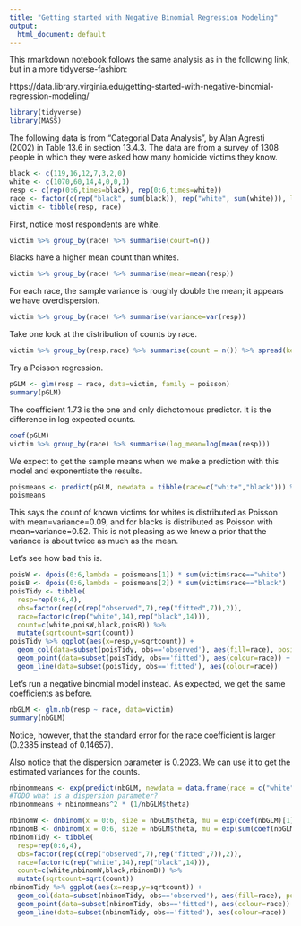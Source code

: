```yaml
---
title: "Getting started with Negative Binomial Regression Modeling"
output:
  html_document: default
---
```


This rmarkdown notebook follows the same analysis as in the following link, but in a more tidyverse-fashion:

https://data.library.virginia.edu/getting-started-with-negative-binomial-regression-modeling/
```r
library(tidyverse)
library(MASS)
```

The following data is from "Categorial Data Analysis", by Alan Agresti (2002) in Table 13.6 in section 13.4.3. The data are from a survey of 1308 people in which they were asked how many homicide victims they know.
```r
black <- c(119,16,12,7,3,2,0)
white <- c(1070,60,14,4,0,0,1)
resp <- c(rep(0:6,times=black), rep(0:6,times=white))
race <- factor(c(rep("black", sum(black)), rep("white", sum(white))), levels = c("white","black"))
victim <- tibble(resp, race)
```

First, notice most respondents are white.
```r
victim %>% group_by(race) %>% summarise(count=n())
```
Blacks have a higher mean count than whites.
```r
victim %>% group_by(race) %>% summarise(mean=mean(resp))
```
For each race, the sample variance is roughly double the mean; it appears we have overdispersion.
```r
victim %>% group_by(race) %>% summarise(variance=var(resp))
```

Take one look at the distribution of counts by race.
```r
victim %>% group_by(resp,race) %>% summarise(count = n()) %>% spread(key=race, value=count)
```

Try a Poisson regression.
```r
pGLM <- glm(resp ~ race, data=victim, family = poisson)
summary(pGLM)
```

The coefficient 1.73 is the one and only dichotomous predictor. It is the difference in log expected counts.
```r
coef(pGLM)
victim %>% group_by(race) %>% summarise(log_mean=log(mean(resp)))
```

We expect to get the sample means when we make a prediction with this model and exponentiate the results.
```r
poismeans <- predict(pGLM, newdata = tibble(race=c("white","black"))) %>% exp()
poismeans
```

This says the count of known victims for whites is distributed as Poisson with mean=variance=0.09, and for blacks is distributed as Poisson with mean=variance=0.52. This is not pleasing as we knew a prior that the variance is about twice as much as the mean.

Let's see how bad this is.

```r
poisW <- dpois(0:6,lambda = poismeans[1]) * sum(victim$race=="white") 
poisB <- dpois(0:6,lambda = poismeans[2]) * sum(victim$race=="black")
poisTidy <- tibble(
  resp=rep(0:6,4),
  obs=factor(rep(c(rep("observed",7),rep("fitted",7)),2)),
  race=factor(c(rep("white",14),rep("black",14))),
  count=c(white,poisW,black,poisB)) %>%
  mutate(sqrtcount=sqrt(count))
poisTidy %>% ggplot(aes(x=resp,y=sqrtcount)) +
  geom_col(data=subset(poisTidy, obs=='observed'), aes(fill=race), position = "dodge", alpha=0.4) +
  geom_point(data=subset(poisTidy, obs=='fitted'), aes(colour=race)) +
  geom_line(data=subset(poisTidy, obs=='fitted'), aes(colour=race))
```

Let's run a negative binomial model instead. As expected, we get the same coefficients as before.
```r
nbGLM <- glm.nb(resp ~ race, data=victim)
summary(nbGLM)
```

Notice, however, that the standard error for the race coefficient is larger (0.2385 instead of 0.14657).

Also notice that the dispersion parameter is 0.2023. We can use it to get the estimated variances for the counts.
```r
nbinommeans <- exp(predict(nbGLM, newdata = data.frame(race = c("white","black"))))
#TODO what is a dispersion parameter?
nbinommeans + nbinommeans^2 * (1/nbGLM$theta)
```


```r
nbinomW <- dnbinom(x = 0:6, size = nbGLM$theta, mu = exp(coef(nbGLM)[1]))* sum(victim$race=="white") 
nbinomB <- dnbinom(x = 0:6, size = nbGLM$theta, mu = exp(sum(coef(nbGLM))))* sum(victim$race=="black") 
nbinomTidy <- tibble(
  resp=rep(0:6,4),
  obs=factor(rep(c(rep("observed",7),rep("fitted",7)),2)),
  race=factor(c(rep("white",14),rep("black",14))),
  count=c(white,nbinomW,black,nbinomB)) %>%
  mutate(sqrtcount=sqrt(count))
nbinomTidy %>% ggplot(aes(x=resp,y=sqrtcount)) +
  geom_col(data=subset(nbinomTidy, obs=='observed'), aes(fill=race), position = "dodge", alpha=0.4) +
  geom_point(data=subset(nbinomTidy, obs=='fitted'), aes(colour=race)) +
  geom_line(data=subset(nbinomTidy, obs=='fitted'), aes(colour=race))
```